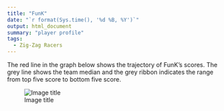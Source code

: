```yaml
---
title: "FunK"
date: "`r format(Sys.time(), '%d %B, %Y')`"
output: html_document
summary: "player profile"
tags:
  - Zig-Zag Racers
---
```


The red line in the graph below shows the trajectory of FunK's scores. The grey line shows the team median and the grey ribbon indicates the range from top five score to bottom five score.

![Image title](FunK.jpg)
